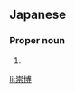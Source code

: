 ==Japanese==
{{ja-kanjitab|たか|ひろ}}

===Proper noun===
{{ja-pos|proper|たかひろ}}

# {{given name|male|lang=ja|sort=たかひろ}}

[[li:崇博]]